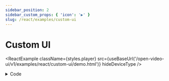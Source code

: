 ```yaml
---
sidebar_position: 2
sidebar_custom_props: { 'icon': '▶️' }
slug: /react/examples/custom-ui
---
```


# Custom UI


<ReactExample className={styles.player} src={useBaseUrl('/open-video-ui/v1/examples/react/custom-ui/demo.html')} hideDeviceType />

<details>
    <summary>Code</summary>

    ```jsx
    import * as THEOplayerReactUI from '@theoplayer/react-ui';

    const configuration = {
        libraryLocation: '/path/to/theoplayer/',
        license: 'your_theoplayer_license'
    };

    const source = {
        sources: { src: 'https://cdn.theoplayer.com/video/elephants-dream/playlist.m3u8' },
        metadata: {
            title: "Elephant's Dream"
        }
    };

    const Spacer = () => {
        return <span style={{ flexGrow: 1 }} />;
    };

    const App = () => {
        return (
            <THEOplayerReactUI.UIContainer
                configuration={configuration}
                source={source}
                topChrome={
                    <THEOplayerReactUI.ControlBar>
                        <span className="my-title">{title}</span>
                    </THEOplayerReactUI.ControlBar>
                }
                centeredChrome={<THEOplayerReactUI.PlayButton />}
                centeredLoading={<THEOplayerReactUI.LoadingIndicator />}
                bottomChrome={
                    <>
                        <THEOplayerReactUI.ControlBar>
                            <THEOplayerReactUI.TimeRange />
                        </THEOplayerReactUI.ControlBar>
                        <THEOplayerReactUI.ControlBar>
                            <THEOplayerReactUI.PlayButton />
                            <THEOplayerReactUI.MuteButton />
                            <THEOplayerReactUI.VolumeRange />
                            <THEOplayerReactUI.TimeDisplay />
                            <Spacer />
                            <THEOplayerReactUI.LanguageMenuButton menu="language-menu" />
                            <THEOplayerReactUI.SettingsMenuButton menu="settings-menu" />
                            <THEOplayerReactUI.FullscreenButton />
                        </THEOplayerReactUI.ControlBar>
                    </>
                }
                menu={
                    <>
                        <THEOplayerReactUI.LanguageMenu id="language-menu" />
                        <THEOplayerReactUI.SettingsMenu id="settings-menu" />
                    </>
                }
                error={<THEOplayerReactUI.ErrorDisplay />}
            />
        );
    };
    ```

    [📜 View full source on GitHub](https://github.com/THEOplayer/web-ui/blob/main/docs/static/open-video-ui/v1/examples/react/custom-ui/demo.html)

</details>
